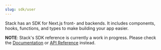 ```yaml
---
slug: sdk/user
---
```


Stack has an SDK for Next.js front- and backends. It includes components, hooks, functions, and types to make building your app easier.

**NOTE**: Stack's SDK reference is currently a work in progress. Please check the [Documentation](/) or [API Reference](/rest-api) instead.
